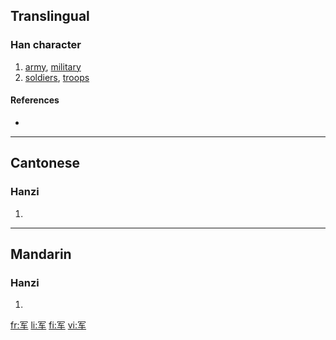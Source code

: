 {{also|軍}}
==Translingual==

===Han character===
{{Han char|rn=14|rad=冖|as=04|sn=6|four=|canj=月大手 (BKQ)}}

# [[army]], [[military]]
# [[soldiers]], [[troops]]

====References====
* {{Han ref|kx=0130.191|hdz=10303.070|uh=519B|ud=20891}}

----

==Cantonese==

===Hanzi===
{{yue-hanzi|jyut=|y=gwan1}}

# {{defn|Cantonese}}

----

==Mandarin==

===Hanzi===
{{cmn-hanzi|tra=軍|pin=[[jūn]] ([[jun1]])|wg=chün<sup>1</sup>}}

# {{defn|Mandarin}}

[[fr:军]]
[[li:军]]
[[fi:军]]
[[vi:军]]
